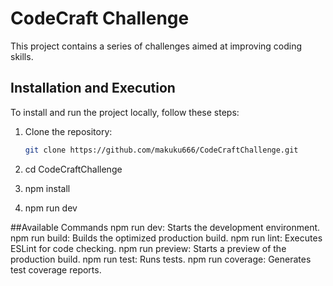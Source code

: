 # CodeCraft Challenge

This project contains a series of challenges aimed at improving coding skills.

## Installation and Execution

To install and run the project locally, follow these steps:

1. Clone the repository:

   ```bash
   git clone https://github.com/makuku666/CodeCraftChallenge.git

2. cd CodeCraftChallenge
3. npm install
4. npm run dev

##Available Commands
npm run dev: Starts the development environment.
npm run build: Builds the optimized production build.
npm run lint: Executes ESLint for code checking.
npm run preview: Starts a preview of the production build.
npm run test: Runs tests.
npm run coverage: Generates test coverage reports.